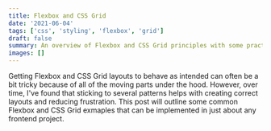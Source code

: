```yaml
---
title: Flexbox and CSS Grid
date: '2021-06-04'
tags: ['css', 'styling', 'flexbox', 'grid']
draft: false
summary: An overview of Flexbox and CSS Grid principles with some practical examples.
images: []
---
```


Getting Flexbox and CSS Grid layouts to behave as intended can often be a bit tricky because of all of the moving parts under the hood. However, over time, I've found that sticking to several patterns helps with creating correct layouts and reducing frustration. This post will outline some common Flexbox and CSS Grid exmaples that can be implemented in just about any frontend project.

<EmbedCodepen hash="WNpzmvo" user="tim-corley" />
